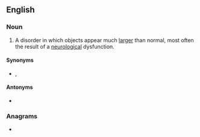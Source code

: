 ==English==

===Noun===
{{en-noun|~}}

# {{lb|en|pathology}} A disorder in which objects appear much [[larger]] than normal, most often the result of a [[neurological]] dysfunction.

====Synonyms====
* {{l|en|Brobdingnagian vision}}, {{l|en|macropsy}}

====Antonyms====
* {{l|en|micropsia}}

===Anagrams===
* {{anagrams|en|Maricopas}}